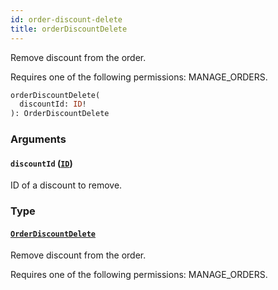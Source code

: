 ```yaml
---
id: order-discount-delete
title: orderDiscountDelete
---
```


Remove discount from the order.

Requires one of the following permissions: MANAGE_ORDERS.

```graphql
orderDiscountDelete(
  discountId: ID!
): OrderDiscountDelete
```

### Arguments

#### `discountId` ([`ID`](../../../developer/api-reference/scalars/id))

ID of a discount to remove.

### Type

#### [`OrderDiscountDelete`](../../../developer/api-reference/objects/order-discount-delete)

Remove discount from the order.

Requires one of the following permissions: MANAGE_ORDERS.
